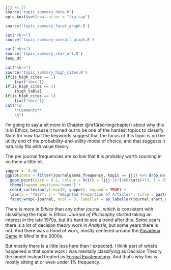 ```r
jjj <- 57
source('topic_summary_data.R')
opts_knit$set(eval.after = "fig.cap")
```

```r
source('topic_summary_facet_graph.R')
```

```r
cat("<br>")
source('topic_summary_overall_graph.R')
```

```r
cat("<br>")
source('topic_summary_char_art.R')
temp_dt
```

```r
cat("<br>")
source('topic_summary_high_cites.R')
if(is_high_cites == 1)
	{cat("<br>")}
if(is_high_cites == 1)
	{high_table}
if(is_high_cites == 1)
	{cat("<br>")}
cat("\n
	**Comments**
	\n")
```

I'm going to say a bit more in Chapter \@ref(#sortingchapter) about why this is in Ethics, because it turned out to be one of the hardest topics to classify. Note for now that the keywords suggest that the focus of this topic is on the utility end of the probability-and-utility model of choice, and that suggests it naturally fits with value theory.

The per journal frequencies are so low that it is probably worth zooming in on them a little bit.

```r
yupper <- 0.06
ggplot(data = filter(journalgamma_frequency, topic == jjj) %>% drop_na(), aes(x = year, y = gamfre))  +
  geom_point(size = 0.2, colour = hcl(h = (jjj-1)*(360/cats)+15, l = 65, c = 100)) +
  theme(legend.position="none") +
  coord_cartesian(ylim=c(0, yupper), expand = TRUE) +
  labs(x = "Year", y = "Weighted Proportion of Articles", title = paste0("Articles from topic ",jjj," in each Journal")) +
  facet_wrap(~journal, ncol = 3, labeller = as_labeller(journal_short_names))
```

There is more in _Ethics_ than any other journal, which is consistent with classifying the topic in Ethics. _Journal of Philosophy_ started taking an interest in the late 1970s, but it's hard to see a trend after this. Some years there is a lot of decision theory work in _Analysis_, but some years there is not. And there was a flood of work, mostly centered around the [Pasadena Game](https://philpapers.org/rec/NOVVE) in _Mind_ in the 2000s. 

But mostly there is a little less here than I expected. I think part of what's happened is that some work I was mentally classifying as Decision Theory the model instead treated as [Formal Epistemology](#topic84). And that's why this is mostly sitting at or even under 1% frequency.